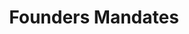 ---
id: founders-mandate
title: 'Founders Mandates'
description: An HTTP Client for PostgreSQL Functions.
---